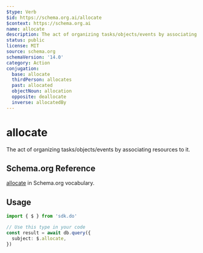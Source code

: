 ```yaml
---
$type: Verb
$id: https://schema.org.ai/allocate
$context: https://schema.org.ai
name: allocate
description: The act of organizing tasks/objects/events by associating resources to it.
status: public
license: MIT
source: schema.org
schemaVersion: '14.0'
category: Action
conjugation:
  base: allocate
  thirdPerson: allocates
  past: allocated
  objectNoun: allocation
  opposite: deallocate
  inverse: allocatedBy
---
```


# allocate

The act of organizing tasks/objects/events by associating resources to it.

## Schema.org Reference

[allocate](https://schema.org/AllocateAction) in Schema.org vocabulary.

## Usage

```typescript
import { $ } from 'sdk.do'

// Use this type in your code
const result = await db.query({
  subject: $.allocate,
})
```
